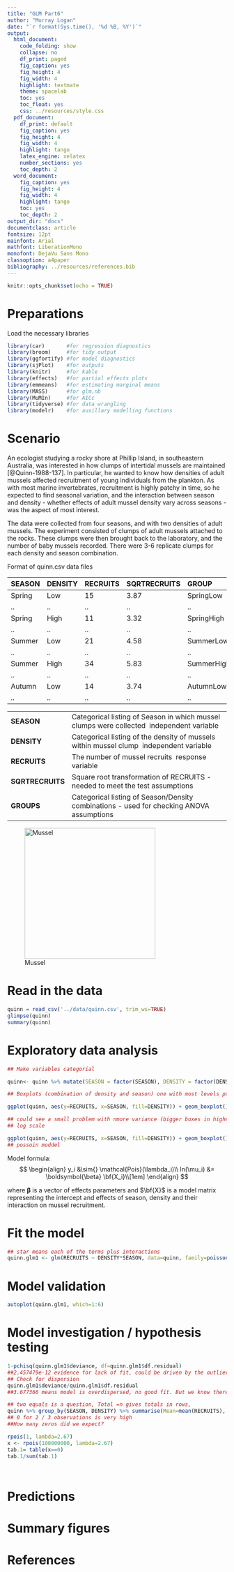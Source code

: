 ```yaml
---
title: "GLM Part6"
author: "Murray Logan"
date: "`r format(Sys.time(), '%d %B, %Y')`"
output:
  html_document:
    code_folding: show
    collapse: no
    df_print: paged
    fig_caption: yes
    fig_height: 4
    fig_width: 4
    highlight: textmate
    theme: spacelab
    toc: yes
    toc_float: yes
    css: ../resources/style.css
  pdf_document:
    df_print: default
    fig_caption: yes
    fig_height: 4
    fig_width: 4
    highlight: tango
    latex_engine: xelatex
    number_sections: yes
    toc_depth: 2
  word_document:
    fig_caption: yes
    fig_height: 4
    fig_width: 4
    highlight: tango
    toc: yes
    toc_depth: 2
output_dir: "docs"
documentclass: article
fontsize: 12pt
mainfont: Arial
mathfont: LiberationMono
monofont: DejaVu Sans Mono
classoption: a4paper
bibliography: ../resources/references.bib
---
```


```r
knitr::opts_chunk$set(echo = TRUE)
```

# Preparations

Load the necessary libraries

```r
library(car)       #for regression diagnostics
library(broom)     #for tidy output
library(ggfortify) #for model diagnostics
library(sjPlot)    #for outputs
library(knitr)     #for kable
library(effects)   #for partial effects plots
library(emmeans)   #for estimating marginal means
library(MASS)      #for glm.nb
library(MuMIn)     #for AICc
library(tidyverse) #for data wrangling
library(modelr)    #for auxillary modelling functions
```

# Scenario

An ecologist studying a rocky shore at Phillip Island, in southeastern Australia, was interested in how
clumps of intertidal mussels are maintained [@Quinn-1988-137]. In particular, he wanted to know how densities of adult
mussels affected recruitment of young individuals from the plankton. As with most marine invertebrates,
recruitment is highly patchy in time, so he expected to find seasonal variation, and the interaction
between season and density - whether effects of adult mussel density vary across seasons - was the aspect
of most interest.

The data were collected from four seasons, and with two densities of adult mussels. The experiment
consisted of clumps of adult mussels attached to the rocks. These clumps were then brought back to the
laboratory, and the number of baby mussels recorded. There were 3-6 replicate clumps for each density
and season combination.

Format of quinn.csv data files

SEASON   DENSITY   RECRUITS   SQRTRECRUITS   GROUP
-------- --------- ---------- -------------- ------------
Spring   Low       15         3.87           SpringLow
..       ..        ..         ..             ..
Spring   High      11         3.32           SpringHigh
..       ..        ..         ..             ..
Summer   Low       21         4.58           SummerLow
..       ..        ..         ..             ..
Summer   High      34         5.83           SummerHigh
..       ..        ..         ..             ..
Autumn   Low       14         3.74           AutumnLow
..       ..        ..         ..             ..

------------------ --------------------------------------------------------------------------------------------
**SEASON**         Categorical listing of Season in which mussel clumps were collected ­ independent variable
**DENSITY**        Categorical listing of the density of mussels within mussel clump ­ independent variable
**RECRUITS**       The number of mussel recruits ­ response variable
**SQRTRECRUITS**   Square root transformation of RECRUITS - needed to meet the test assumptions
**GROUPS**         Categorical listing of Season/Density combinations - used for checking ANOVA assumptions
------------------ --------------------------------------------------------------------------------------------

![Mussel](../resources/mussels.jpg){height="300"}

# Read in the data

```r
quinn = read_csv('../data/quinn.csv', trim_ws=TRUE)
glimpse(quinn)
summary(quinn)
```


	
# Exploratory data analysis
```r
## Make variables categorial

quinn<- quinn %>% mutate(SEASON = factor(SEASON), DENSITY = factor(DENSITY))

## Boxplots (combination of density and season) one with most levels put on x-axis to avoid using lots of colours

ggplot(quinn, aes(y=RECRUITS, x=SEASON, fill=DENSITY)) + geom_boxplot()

## could see a small problem with nmore variance (bigger boxes in higher laying samples)
## log scale

ggplot(quinn, aes(y=RECRUITS, x=SEASON, fill=DENSITY)) + geom_boxplot() + scale_y_log10()
## possoin moddel
```

Model formula:
$$
\begin{align}
y_i &\sim{} \mathcal{Pois}(\lambda_i)\\
ln(\mu_i) &= \boldsymbol{\beta} \bf{X_i}\\[1em]
\end{align}
$$
                                           
where $\boldsymbol{\beta}$ is a vector of effects parameters and $\bf{X}$
is a model matrix representing the intercept and effects of season, density and their interaction on mussel recruitment.

# Fit the model
```r
## star means each of the terms plus interactions
quinn.glm1 <- glm(RECRUITS ~ DENSITY*SEASON, data=quinn, family=poisson(link='log'))
```

# Model validation
```r
autoplot(quinn.glm1, which=1:6)
```
# Model investigation / hypothesis testing
```r
1-pchisq(quinn.glm1$deviance, df=quinn.glm1$df.residual)
##2.457479e-12 evidence for lack of fit, could be driven by the outlier, 
## Check for dispersion
quinn.glm1$deviance/quinn.glm1$df.residual
##3.677366 means model is overdispersed, no good fit. But we know there were 0s in the data, lets explore how we might assess overdispersion, is there an excessive number of zeros. Lets count up number of zeros, what proportion of our data is zeros, then we compare that to how many we should expect to get. Ideally do that for every population, this example one population with zeros (Winter-low).

## two equals is a question, Total =n gives totals in rows,
quinn %>% group_by(SEASON, DENSITY) %>% summarise(Mean=mean(RECRUITS), Zeros = sum(RECRUITS==0), Total = n()) %>% mutate(Prop = Zeros/Total)
## 0 for 2 / 3 observations is very high
##How many zeros did we expect?

rpois(1, lambda=2.67)
x <- rpois(100000000, lambda=2.67)
tab.1= table(x==0)
tab.1/sum(tab.1)




```



# Predictions


# Summary figures






# References
